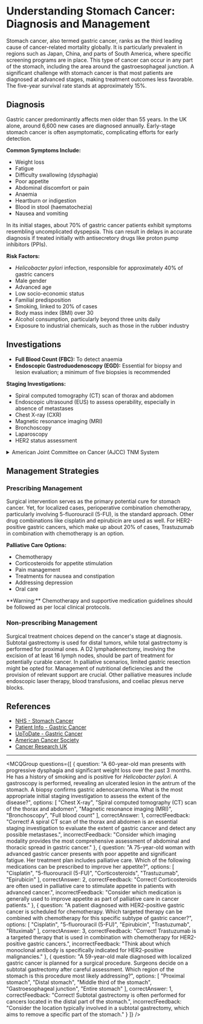 
# Understanding Stomach Cancer: Diagnosis and Management

Stomach cancer, also termed gastric cancer, ranks as the third leading cause of cancer-related mortality globally. It is particularly prevalent in regions such as Japan, China, and parts of South America, where specific screening programs are in place. This type of cancer can occur in any part of the stomach, including the area around the gastroesophageal junction. A significant challenge with stomach cancer is that most patients are diagnosed at advanced stages, making treatment outcomes less favorable. The five-year survival rate stands at approximately 15%.

## Diagnosis

Gastric cancer predominantly affects men older than 55 years. In the UK alone, around 6,600 new cases are diagnosed annually. Early-stage stomach cancer is often asymptomatic, complicating efforts for early detection.

**Common Symptoms Include:**

- Weight loss
- Fatigue
- Difficulty swallowing (dysphagia)
- Poor appetite
- Abdominal discomfort or pain
- Anaemia
- Heartburn or indigestion
- Blood in stool (haematochezia)
- Nausea and vomiting

In its initial stages, about 70% of gastric cancer patients exhibit symptoms resembling uncomplicated dyspepsia. This can result in delays in accurate diagnosis if treated initially with antisecretory drugs like proton pump inhibitors (PPIs).

**Risk Factors:**

- *Helicobacter pylori* infection, responsible for approximately 40% of gastric cancers
- Male gender
- Advanced age
- Low socio-economic status
- Familial predisposition
- Smoking, linked to 20% of cases
- Body mass index (BMI) over 30
- Alcohol consumption, particularly beyond three units daily
- Exposure to industrial chemicals, such as those in the rubber industry

## Investigations

- **Full Blood Count (FBC):** To detect anaemia
- **Endoscopic Gastroduodenoscopy (EGD):** Essential for biopsy and lesion evaluation; a minimum of five biopsies is recommended

**Staging Investigations:**

- Spiral computed tomography (CT) scan of thorax and abdomen
- Endoscopic ultrasound (EUS) to assess operability, especially in absence of metastases
- Chest X-ray (CXR)
- Magnetic resonance imaging (MRI)
- Bronchoscopy
- Laparoscopy
- HER2 status assessment

<details>
<summary>American Joint Committee on Cancer (AJCC) TNM System</summary>

The TNM system classifies stomach cancer based on:

- **Tumor Extent (T):** Ranges from T0 (no tumor) to T4 (invasion into nearby structures)
- **Regional Lymph Nodes (N):** N0 (no lymph node involvement) to N3 (involvement of over 15 lymph nodes)
- **Metastasis (M):** M0 (no distant metastasis) or M1 (distant metastasis)

After determining the TNM status, an overall cancer stage is designated by examining the excised tissue:

- **Stage 0**: TisN0M0
- **Stage IA**: T1N0M0
- **Stage IB**: T1N1M0 or T2N0M0
- **Stage IIA**: T1N2M0, T2N1M0, or T3N0M0
- **Stage IIB**: T1N3M0, T2N2M0, T3N1M0, or T4N0M0
- **Stage IIIA**: T2N3M0, T3N2M0, T4N1M0, or T4N2M0
- **Stage IIIB**: T3N3M0, or T4 stage involving adjacent structures
- **Stage IV**: Any T, any N, M1

</details>

## Management Strategies

### Prescribing Management

Surgical intervention serves as the primary potential cure for stomach cancer. Yet, for localized cases, perioperative combination chemotherapy, particularly involving 5-fluorouracil (5-FU), is the standard approach. Other drug combinations like cisplatin and epirubicin are used as well. For HER2-positive gastric cancers, which make up about 20% of cases, Trastuzumab in combination with chemotherapy is an option.

**Palliative Care Options:**

- Chemotherapy
- Corticosteroids for appetite stimulation
- Pain management
- Treatments for nausea and constipation
- Addressing depression
- Oral care

<Callout emoji="⚠️">
**Warning:** Chemotherapy and supportive medication guidelines should be followed as per local clinical protocols.
</Callout>

### Non-prescribing Management

Surgical treatment choices depend on the cancer's stage at diagnosis. Subtotal gastrectomy is used for distal tumors, while total gastrectomy is performed for proximal ones. A D2 lymphadenectomy, involving the excision of at least 16 lymph nodes, should be part of treatment for potentially curable cancer. In palliative scenarios, limited gastric resection might be opted for. Management of nutritional deficiencies and the provision of relevant support are crucial. Other palliative measures include endoscopic laser therapy, blood transfusions, and coeliac plexus nerve blocks.

## References

- [NHS - Stomach Cancer](https://www.nhs.uk/conditions/stomach-cancer/)
- [Patient Info - Gastric Cancer](https://patient.info/doctor/gastric-cancer)
- [UpToDate - Gastric Cancer](https://www.uptodate.com/contents/clinical-features-diagnosis-and-staging-of-gastric-cancer)
- [American Cancer Society](https://www.cancer.org/cancer/stomach-cancer)
- [Cancer Research UK](https://www.cancerresearchuk.org/health-professional/cancer-statistics/statistics-by-cancer-type/stomach-cancer#heading-Four)

---

<MCQGroup questions={[
  {
    question: "A 60-year-old man presents with progressive dysphagia and significant weight loss over the past 3 months. He has a history of smoking and is positive for *Helicobacter pylori*. A gastroscopy is performed, revealing an ulcerated lesion in the antrum of the stomach. A biopsy confirms gastric adenocarcinoma. What is the most appropriate initial staging investigation to assess the extent of the disease?",
    options: [
      "Chest X-ray",
      "Spiral computed tomography (CT) scan of the thorax and abdomen",
      "Magnetic resonance imaging (MRI)",
      "Bronchoscopy",
      "Full blood count"
    ],
    correctAnswer: 1,
    correctFeedback: "Correct! A spiral CT scan of the thorax and abdomen is an essential staging investigation to evaluate the extent of gastric cancer and detect any possible metastases.",
    incorrectFeedback: "Consider which imaging modality provides the most comprehensive assessment of abdominal and thoracic spread in gastric cancer."
  },
  {
    question: "A 75-year-old woman with advanced gastric cancer presents with poor appetite and significant fatigue. Her treatment plan includes palliative care. Which of the following medications can be prescribed to improve her appetite?",
    options: [
      "Cisplatin",
      "5-fluorouracil (5-FU)",
      "Corticosteroids",
      "Trastuzumab",
      "Epirubicin"
    ],
    correctAnswer: 2,
    correctFeedback: "Correct! Corticosteroids are often used in palliative care to stimulate appetite in patients with advanced cancer.",
    incorrectFeedback: "Consider which medication is generally used to improve appetite as part of palliative care in cancer patients."
  },
  {
    question: "A patient diagnosed with HER2-positive gastric cancer is scheduled for chemotherapy. Which targeted therapy can be combined with chemotherapy for this specific subtype of gastric cancer?",
    options: [
      "Cisplatin",
      "5-fluorouracil (5-FU)",
      "Epirubicin",
      "Trastuzumab",
      "Rituximab"
    ],
    correctAnswer: 3,
    correctFeedback: "Correct! Trastuzumab is a targeted therapy that is used in combination with chemotherapy for HER2-positive gastric cancers.",
    incorrectFeedback: "Think about which monoclonal antibody is specifically indicated for HER2-positive malignancies."
  },
  {
    question: "A 59-year-old male diagnosed with localized gastric cancer is planned for a surgical procedure. Surgeons decide on a subtotal gastrectomy after careful assessment. Which region of the stomach is this procedure most likely addressing?",
    options: [
      "Proximal stomach",
      "Distal stomach",
      "Middle third of the stomach",
      "Gastroesophageal junction",
      "Entire stomach"
    ],
    correctAnswer: 1,
    correctFeedback: "Correct! Subtotal gastrectomy is often performed for cancers located in the distal part of the stomach.",
    incorrectFeedback: "Consider the location typically involved in a subtotal gastrectomy, which aims to remove a specific part of the stomach."
  }
]} />